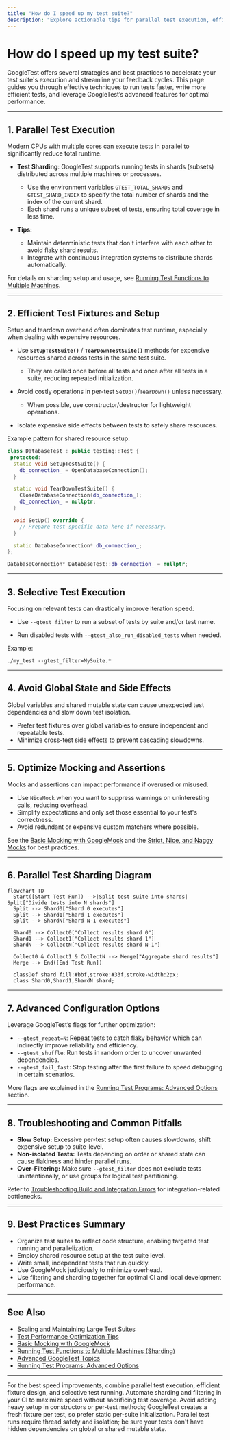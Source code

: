 ```yaml
---
title: "How do I speed up my test suite?"
description: "Explore actionable tips for parallel test execution, efficient test design, and leveraging GoogleTest’s advanced configuration options for faster feedback cycles."
---
```


# How do I speed up my test suite?

GoogleTest offers several strategies and best practices to accelerate your test suite's execution and streamline your feedback cycles. This page guides you through effective techniques to run tests faster, write more efficient tests, and leverage GoogleTest’s advanced features for optimal performance.

---

## 1. Parallel Test Execution

Modern CPUs with multiple cores can execute tests in parallel to significantly reduce total runtime.

- **Test Sharding**: GoogleTest supports running tests in shards (subsets) distributed across multiple machines or processes.
  - Use the environment variables `GTEST_TOTAL_SHARDS` and `GTEST_SHARD_INDEX` to specify the total number of shards and the index of the current shard.
  - Each shard runs a unique subset of tests, ensuring total coverage in less time.

- **Tips:**
  - Maintain deterministic tests that don't interfere with each other to avoid flaky shard results.
  - Integrate with continuous integration systems to distribute shards automatically.

For details on sharding setup and usage, see [Running Test Functions to Multiple Machines](../advanced.md#distributing-test-functions-to-multiple-machines).

---

## 2. Efficient Test Fixtures and Setup

Setup and teardown overhead often dominates test runtime, especially when dealing with expensive resources.

- Use **`SetUpTestSuite()`** / **`TearDownTestSuite()`** methods for expensive resources shared across tests in the same test suite.
  - They are called once before all tests and once after all tests in a suite, reducing repeated initialization.

- Avoid costly operations in per-test `SetUp()`/`TearDown()` unless necessary.
  - When possible, use constructor/destructor for lightweight operations.

- Isolate expensive side effects between tests to safely share resources.

Example pattern for shared resource setup:

```cpp
class DatabaseTest : public testing::Test {
 protected:
  static void SetUpTestSuite() {
    db_connection_ = OpenDatabaseConnection();
  }

  static void TearDownTestSuite() {
    CloseDatabaseConnection(db_connection_);
    db_connection_ = nullptr;
  }

  void SetUp() override {
    // Prepare test-specific data here if necessary.
  }

  static DatabaseConnection* db_connection_;
};

DatabaseConnection* DatabaseTest::db_connection_ = nullptr;
```

---

## 3. Selective Test Execution

Focusing on relevant tests can drastically improve iteration speed.

- Use `--gtest_filter` to run a subset of tests by suite and/or test name.

- Run disabled tests with `--gtest_also_run_disabled_tests` when needed.

Example:

```shell
./my_test --gtest_filter=MySuite.*
```

---

## 4. Avoid Global State and Side Effects

Global variables and shared mutable state can cause unexpected test dependencies and slow down test isolation.

- Prefer test fixtures over global variables to ensure independent and repeatable tests.
- Minimize cross-test side effects to prevent cascading slowdowns.

---

## 5. Optimize Mocking and Assertions

Mocks and assertions can impact performance if overused or misused.

- Use `NiceMock` when you want to suppress warnings on uninteresting calls, reducing overhead.
- Simplify expectations and only set those essential to your test's correctness.
- Avoid redundant or expensive custom matchers where possible.

See the [Basic Mocking with GoogleMock](../guides/getting-started/basic-mocking.md) and the [Strict, Nice, and Naggy Mocks](../api-reference/mocking-api/strict-nice-mocks.md) for best practices.

---

## 6. Parallel Test Sharding Diagram

```mermaid
flowchart TD
  Start([Start Test Run]) -->|Split test suite into shards| Split["Divide tests into N shards"]
  Split --> Shard0["Shard 0 executes"]
  Split --> Shard1["Shard 1 executes"]
  Split --> ShardN["Shard N-1 executes"]

  Shard0 --> Collect0["Collect results shard 0"]
  Shard1 --> Collect1["Collect results shard 1"]
  ShardN --> CollectN["Collect results shard N-1"]

  Collect0 & Collect1 & CollectN --> Merge["Aggregate shard results"]
  Merge --> End([End Test Run])

  classDef shard fill:#bbf,stroke:#33f,stroke-width:2px;
  class Shard0,Shard1,ShardN shard;
```

---

## 7. Advanced Configuration Options

Leverage GoogleTest’s flags for further optimization:

- `--gtest_repeat=N`: Repeat tests to catch flaky behavior which can indirectly improve reliability and efficiency.
- `--gtest_shuffle`: Run tests in random order to uncover unwanted dependencies.
- `--gtest_fail_fast`: Stop testing after the first failure to speed debugging in certain scenarios.

More flags are explained in the [Running Test Programs: Advanced Options](../advanced.md#running-test-programs) section.

---

## 8. Troubleshooting and Common Pitfalls

- **Slow Setup:** Excessive per-test setup often causes slowdowns; shift expensive setup to suite-level.
- **Non-isolated Tests:** Tests depending on order or shared state can cause flakiness and hinder parallel runs.
- **Over-Filtering:** Make sure `--gtest_filter` does not exclude tests unintentionally, or use groups for logical test partitioning.

Refer to [Troubleshooting Build and Integration Errors](../../faq/troubleshooting/build-issues.md) for integration-related bottlenecks.

---

## 9. Best Practices Summary

- Organize test suites to reflect code structure, enabling targeted test running and parallelization.
- Employ shared resource setup at the test suite level.
- Write small, independent tests that run quickly.
- Use GoogleMock judiciously to minimize overhead.
- Use filtering and sharding together for optimal CI and local development performance.

---

## See Also

- [Scaling and Maintaining Large Test Suites](../guides/integration-best-practices/scaling-maintaining-tests.md)
- [Test Performance Optimization Tips](../guides/integration-best-practices/performance-tips.md)
- [Basic Mocking with GoogleMock](../guides/getting-started/basic-mocking.md)
- [Running Test Functions to Multiple Machines (Sharding)](../advanced.md#distributing-test-functions-to-multiple-machines)
- [Advanced GoogleTest Topics](docs/advanced.md)
- [Running Test Programs: Advanced Options](../advanced.md#running-test-programs)

---

<Tip>
For the best speed improvements, combine parallel test execution, efficient fixture design, and selective test running. Automate sharding and filtering in your CI to maximize speed without sacrificing test coverage.
</Tip>

<Note>
Avoid adding heavy setup in constructors or per-test methods; GoogleTest creates a fresh fixture per test, so prefer static per-suite initialization.
</Note>

<Warning>
Parallel test runs require thread safety and isolation; be sure your tests don't have hidden dependencies on global or shared mutable state.
</Warning>

